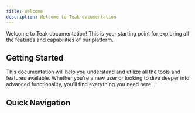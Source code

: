 ```yaml
---
title: Welcome
description: Welcome to Teak documentation
---
```


Welcome to Teak documentation! This is your starting point for exploring all the features and capabilities of our platform.

## Getting Started

This documentation will help you understand and utilize all the tools and features available. Whether you're a new user or looking to dive deeper into advanced functionality, you'll find everything you need here.

## Quick Navigation

<Cards>
  <Card title="Development Guide" href="/docs/development" />
  <Card title="Features" href="/docs/features" />
  <Card title="Environment Settings" href="/docs/environment-settings" />
  <Card title="Privacy Policy" href="/docs/privacy-policy" />
</Cards>